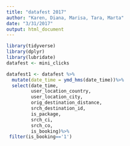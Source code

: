```yaml
---
title: "datafest 2017"
author: "Karen, Diana, Marisa, Tara, Marta"
date: "3/31/2017"
output: html_document
---
```


```r
library(tidyverse)
library(dplyr)
library(lubridate)
datafest <- mini_clicks
```

```r
datafest1 <- datafest %>%
  mutate(date_time = ymd_hms(date_time))%>%
  select(date_time,
         user_location_country, 
         user_location_city, 
         orig_destination_distance,
         srch_destination_id,
         is_package, 
         srch_ci, 
         srch_co,
         is_booking)%>%
 filter(is_booking=='1') 
```


